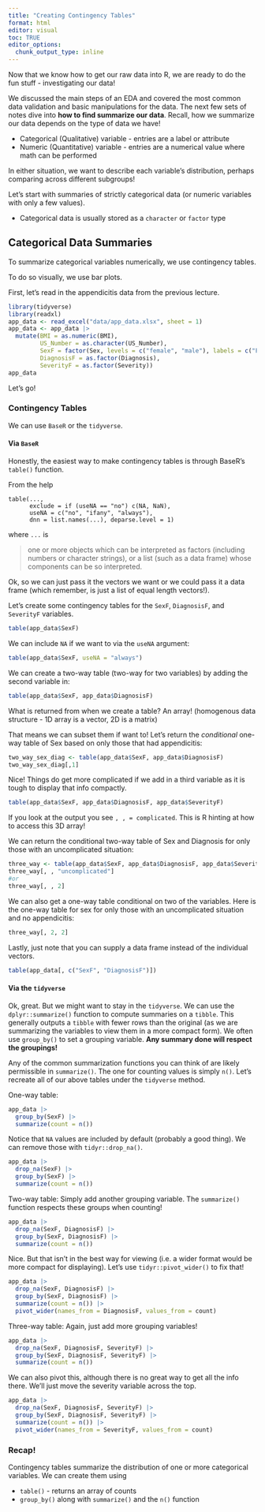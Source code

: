 ```yaml
---
title: "Creating Contingency Tables"
format: html
editor: visual
toc: TRUE
editor_options: 
  chunk_output_type: inline
---
```


Now that we know how to get our raw data into R, we are ready to do the fun stuff - investigating our data!

We discussed the main steps of an EDA and covered the most common data validation and basic manipulations for the data. The next few sets of notes dive into **how to find summarize our data**. Recall, how we summarize our data depends on the type of data we have!

-   Categorical (Qualitative) variable - entries are a label or attribute\
-   Numeric (Quantitative) variable - entries are a numerical value where math can be performed

In either situation, we want to describe each variable's distribution, perhaps comparing across different subgroups!

Let's start with summaries of strictly categorical data (or numeric variables with only a few values).

-   Categorical data is usually stored as a `character` or `factor` type

## Categorical Data Summaries

To summarize categorical variables numerically, we use contingency tables.

To do so visually, we use bar plots.

First, let's read in the appendicitis data from the previous lecture.

```r
library(tidyverse)
library(readxl)
app_data <- read_excel("data/app_data.xlsx", sheet = 1)
app_data <- app_data |>
  mutate(BMI = as.numeric(BMI),
         US_Number = as.character(US_Number),
         SexF = factor(Sex, levels = c("female", "male"), labels = c("Female", "Male")),
         DiagnosisF = as.factor(Diagnosis),
         SeverityF = as.factor(Severity))
app_data
```

Let's go!

### Contingency Tables

We can use `BaseR` or the `tidyverse`.

#### Via `BaseR`

Honestly, the easiest way to make contingency tables is through BaseR's `table()` function.

From the help

```         
table(...,
      exclude = if (useNA == "no") c(NA, NaN),
      useNA = c("no", "ifany", "always"),
      dnn = list.names(...), deparse.level = 1)
```

where `...` is

> one or more objects which can be interpreted as factors (including numbers or character strings), or a list (such as a data frame) whose components can be so interpreted.

Ok, so we can just pass it the vectors we want or we could pass it a data frame (which remember, is just a list of equal length vectors!).

Let's create some contingency tables for the `SexF`, `DiagnosisF`, and `SeverityF` variables.

```r
table(app_data$SexF)
```

We can include `NA` if we want to via the `useNA` argument:

```r
table(app_data$SexF, useNA = "always")
```

We can create a two-way table (two-way for two variables) by adding the second variable in:

```r
table(app_data$SexF, app_data$DiagnosisF)
```

What is returned from when we create a table? An array! (homogenous data structure - 1D array is a vector, 2D is a matrix)

That means we can subset them if want to! Let's return the *conditional* one-way table of Sex based on only those that had appendicitis:

```r
two_way_sex_diag <- table(app_data$SexF, app_data$DiagnosisF)
two_way_sex_diag[,1]
```

Nice! Things do get more complicated if we add in a third variable as it is tough to display that info compactly.

```r
table(app_data$SexF, app_data$DiagnosisF, app_data$SeverityF)
```

If you look at the output you see `, , = complicated`. This is R hinting at how to access this 3D array!

We can return the conditional two-way table of Sex and Diagnosis for only those with an uncomplicated situation:

```r
three_way <- table(app_data$SexF, app_data$DiagnosisF, app_data$SeverityF)
three_way[, , "uncomplicated"]
#or
three_way[, , 2]
```

We can also get a one-way table conditional on two of the variables. Here is the one-way table for sex for only those with an uncomplicated situation and no appendicitis:

```r
three_way[, 2, 2]
```

Lastly, just note that you can supply a data frame instead of the individual vectors.

```r
table(app_data[, c("SexF", "DiagnosisF")])
```

#### Via the `tidyverse`

Ok, great. But we might want to stay in the `tidyverse`. We can use the `dplyr::summarize()` function to compute summaries on a `tibble`. This generally outputs a `tibble` with fewer rows than the original (as we are summarizing the variables to view them in a more compact form). We often use `group_by()` to set a grouping variable. **Any summary done will respect the groupings!**

Any of the common summarization functions you can think of are likely permissible in `summarize()`. The one for counting values is simply `n()`. Let's recreate all of our above tables under the `tidyverse` method.

One-way table:

```r
app_data |>
  group_by(SexF) |>
  summarize(count = n())
```

Notice that `NA` values are included by default (probably a good thing). We can remove those with `tidyr::drop_na()`.

```r
app_data |>
  drop_na(SexF) |>
  group_by(SexF) |>
  summarize(count = n())
```

Two-way table: Simply add another grouping variable. The `summarize()` function respects these groups when counting!

```r
app_data |>
  drop_na(SexF, DiagnosisF) |>
  group_by(SexF, DiagnosisF) |>
  summarize(count = n())
```

Nice. But that isn't in the best way for viewing (i.e. a wider format would be more compact for displaying). Let's use `tidyr::pivot_wider()` to fix that!

```r
app_data |>
  drop_na(SexF, DiagnosisF) |>
  group_by(SexF, DiagnosisF) |>
  summarize(count = n()) |>
  pivot_wider(names_from = DiagnosisF, values_from = count)
```

Three-way table: Again, just add more grouping variables!

```r
app_data |>
  drop_na(SexF, DiagnosisF, SeverityF) |>
  group_by(SexF, DiagnosisF, SeverityF) |>
  summarize(count = n())
```

We can also pivot this, although there is no great way to get all the info there. We'll just move the severity variable across the top.

```r
app_data |>
  drop_na(SexF, DiagnosisF, SeverityF) |>
  group_by(SexF, DiagnosisF, SeverityF) |>
  summarize(count = n()) |>
  pivot_wider(names_from = SeverityF, values_from = count)
```

### Recap!

Contingency tables summarize the distribution of one or more categorical variables. We can create them using

-   `table()` - returns an array of counts
-   `group_by()` along with `summarize()` and the `n()` function
